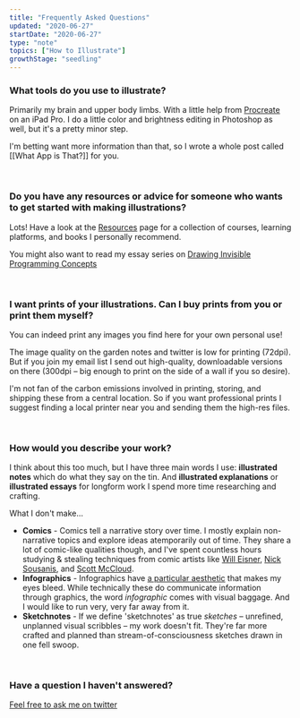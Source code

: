 ```yaml
---
title: "Frequently Asked Questions"
updated: "2020-06-27"
startDate: "2020-06-27"
type: "note"
topics: ["How to Illustrate"]
growthStage: "seedling"
---
```


### What tools do you use to illustrate?

Primarily my brain and upper body limbs. With a little help from [Procreate](https://procreate.art/) on an iPad Pro. I do a little color and brightness editing in Photoshop as well, but it's a pretty minor step.

I'm betting want more information than that, so I wrote a whole post called [[What App is That?]] for you.

<br />

### Do you have any resources or advice for someone who wants to get started with making illustrations?

Lots!
Have a look at the [Resources](/resources) page for a collection of courses, learning platforms, and books I personally recommend.

You might also want to read my essay series on [Drawing Invisible Programming Concepts](/drawinginvisibles1)

<br />

### I want prints of your illustrations. Can I buy prints from you or print them myself?

You can indeed print any images you find here for your own personal use!

The image quality on the garden notes and twitter is low for printing (72dpi). But if you join my email list I send out high-quality, downloadable versions on there (300dpi – big enough to print on the side of a wall if you so desire).

I'm not fan of the carbon emissions involved in printing, storing, and shipping these from a central location. So if you want professional prints I suggest finding a local printer near you and sending them the high-res files.

<br />

### How would you describe your work?

I think about this too much, but I have three main words I use: **illustrated notes** which do what they say on the tin. And **illustrated explanations** or **illustrated essays** for longform work I spend more time researching and crafting.

What I don't make...

-   **Comics** - Comics tell a narrative story over time. I mostly explain non-narrative topics and explore ideas atemporarily out of time. They share a lot of comic-like qualities though, and I've spent countless hours studying & stealing techniques from comic artists like [Will Eisner](https://en.wikipedia.org/wiki/Will_Eisner), [Nick Sousanis](http://spinweaveandcut.com/), and [Scott McCloud](http://scottmccloud.com/).
-   **Infographics** - Infographics have [a particular aesthetic](https://www.pinterest.com/visualistan/latest-infographics/) that makes my eyes bleed. While technically these do communicate information through graphics, the word _infographic_ comes with visual baggage. And I would like to run very, very far away from it.
-   **Sketchnotes** - If we define 'sketchnotes' as true _sketches_ – unrefined, unplanned visual scribbles – my work doesn't fit.
    They're far more crafted and planned than stream-of-consciousness sketches drawn in one fell swoop.

<br />

### Have a question I haven't answered?

[Feel free to ask me on twitter](https://twitter.com/mappletons)
